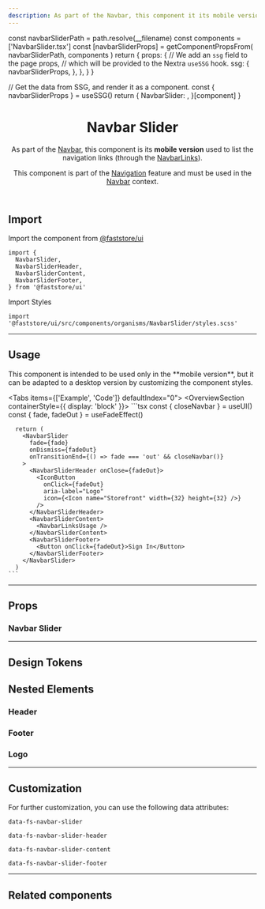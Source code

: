 ```yaml
---
description: As part of the Navbar, this component it its mobile version used to list the navigation links.
---
```



  const navbarSliderPath = path.resolve(__filename)
  const components = ['NavbarSlider.tsx']
  const [navbarSliderProps] = getComponentPropsFrom(
    navbarSliderPath,
    components
  )
  return {
    props: {
      // We add an `ssg` field to the page props,
      // which will be provided to the Nextra `useSSG` hook.
      ssg: {
        navbarSliderProps,
      },
    },
  }
}

  // Get the data from SSG, and render it as a component.
  const { navbarSliderProps } = useSSG()
  return {
    NavbarSlider: <PropsSection propsList={navbarSliderProps} />,
  }[component]
}

<header>

# Navbar Slider

As part of the [Navbar](/components/organisms/navbar), this component is its **mobile version** used to list the navigation links (through the [NavbarLinks](/components/molecules/navbar-links)).

This component is part of the [Navigation](/components/features/navigation) feature and must be used in the [Navbar](/components/organisms/navbar) context.

</header>

## Import

Import the component from [@faststore/ui](/../components)

```tsx
import {
  NavbarSlider,
  NavbarSliderHeader,
  NavbarSliderContent,
  NavbarSliderFooter,
} from '@faststore/ui'
```

Import Styles

```tsx
import '@faststore/ui/src/components/organisms/NavbarSlider/styles.scss'
```

---

## Usage

<Callout type="warning" emoji="⚠️">
  This component is intended to be used only in the **mobile version**, but it
  can be adapted to a desktop version by customizing the component styles.
</Callout>

<Tabs items={['Example', 'Code']} defaultIndex="0">
  <Tab>
    <OverviewSection containerStyle={{ display: 'block' }}>
      <UIProvider>
        <NavbarSliderUsage />
      </UIProvider>
    </OverviewSection>
  </Tab>
  <Tab>
    ```tsx
      const { closeNavbar } = useUI()
      const { fade, fadeOut } = useFadeEffect()

      return (
        <NavbarSlider
          fade={fade}
          onDismiss={fadeOut}
          onTransitionEnd={() => fade === 'out' && closeNavbar()}
        >
          <NavbarSliderHeader onClose={fadeOut}>
            <IconButton
              onClick={fadeOut}
              aria-label="Logo"
              icon={<Icon name="Storefront" width={32} height={32} />}
            />
          </NavbarSliderHeader>
          <NavbarSliderContent>
            <NavbarLinksUsage />
          </NavbarSliderContent>
          <NavbarSliderFooter>
            <Button onClick={fadeOut}>Sign In</Button>
          </NavbarSliderFooter>
        </NavbarSlider>
      )
    ```

  </Tab>
</Tabs>

---

## Props

### Navbar Slider

<NavbarSliderPropsSection component="NavbarSlider" />

---

## Design Tokens

<TokenTable>
  <TokenRow token="--fs-navbar-slider-padding" value="var(--fs-spacing-3)" />
</TokenTable>

## Nested Elements

### Header

<TokenTable>
  <TokenRow
    token="--fs-navbar-slider-header-padding-bottom"
    value="var(--fs-spacing-2)"
  />
  <TokenRow
    token="--fs-navbar-slider-header-button-margin-right"
    value="calc(-1 * var(--fs-spacing-1))"
  />
</TokenTable>

### Footer

<TokenTable>
  <TokenRow
    token="--fs-navbar-slider-footer-padding-top"
    value="var(--fs-navbar-slider-header-padding-bottom)"
  />
  <TokenRow
    token="--fs-navbar-slider-footer-margin-top"
    value="var(--fs-navbar-slider-header-padding-bottom)"
  />
</TokenTable>

### Logo

<TokenTable>
  <TokenRow token="--fs-navbar-slider-logo-height" value="2.375rem" />
  <TokenRow token="--fs-navbar-slider-logo-padding" value="0" />
  <TokenRow
    token="--fs-navbar-slider-logo-margin-right"
    value="var(--fs-spacing-5)"
  />
</TokenTable>

---

## Customization

For further customization, you can use the following data attributes:

`data-fs-navbar-slider`

`data-fs-navbar-slider-header`

`data-fs-navbar-slider-content`

`data-fs-navbar-slider-footer`

---

## Related components

<SectionList grid="column" columns={1}>
  <SectionItem
    title="Navbar"
    description="Represents the page header and groups features like Search and Regionalization."
    actionPath="/components/organisms/navbar"
  >
    <UIProvider>
      <NavbarUsage />
    </UIProvider>
  </SectionItem>
  <SectionItem
    title="NavbarLinks"
    description="Displays a set of navigation links."
    actionPath="/components/molecules/navbar-links"
  >
    <UIProvider>
      <Navbar>
        <NavbarLinksUsage />
      </Navbar>
    </UIProvider>
  </SectionItem>
</SectionList>
